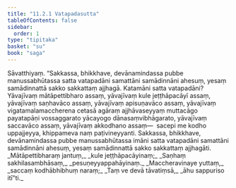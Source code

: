 ```yaml
---
title: "11.2.1 Vatapadasutta"
tableOfContents: false
sidebar:
  order: 1
type: "tipitaka"
basket: "su"
book: "saga"
---
```



<DynamicBreadcrumb />

<Division number="257" book="saga" bookNo="12" page="230">

<Paragraph number="1612" book="saga">
Sāvatthiyaṃ. “Sakkassa, bhikkhave, devānamindassa pubbe manussabhūtassa satta vatapadāni samattāni samādinnāni ahesuṃ, yesaṃ samādinnattā sakko sakkattaṃ ajjhagā. Katamāni satta vatapadāni? Yāvajīvaṃ mātāpettibharo assaṃ, yāvajīvaṃ kule jeṭṭhāpacāyī assaṃ, yāvajīvaṃ saṇhavāco assaṃ, yāvajīvaṃ apisuṇavāco assaṃ, yāvajīvaṃ vigatamalamaccherena cetasā agāraṃ ajjhāvaseyyaṃ muttacāgo payatapāṇi vossaggarato yācayogo dānasaṃvibhāgarato, yāvajīvaṃ saccavāco assaṃ, yāvajīvaṃ akkodhano assaṃ—  sacepi me kodho uppajjeyya, khippameva naṃ paṭivineyyanti. Sakkassa, bhikkhave, devānamindassa pubbe manussabhūtassa imāni satta vatapadāni samattāni samādinnāni ahesuṃ, yesaṃ samādinnattā sakko sakkattaṃ ajjhagāti.
</Paragraph>

<Paragraph number="1613" type="verses" book="saga">
_Mātāpettibharaṃ jantuṃ,_  
_kule jeṭṭhāpacāyinaṃ;_  
_Saṇhaṃ sakhilasambhāsaṃ,_  
_pesuṇeyyappahāyinaṃ._  

</Paragraph>

<Paragraph number="1614" type="verses" book="saga">
_Maccheravinaye yuttaṃ,_  
_saccaṃ kodhābhibhuṃ naraṃ;_  
_Taṃ ve devā tāvatiṃsā,_  
_āhu sappuriso itī”ti._
</Paragraph>
</Division>